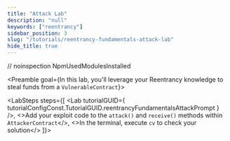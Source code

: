 ```yaml
---
title: "Attack Lab"
description: "null"
keywords: ["reentrancy"]
sidebar_position: 3
slug: "/tutorials/reentrancy-fundamentals-attack-lab"
hide_title: true
---
```


// noinspection NpmUsedModulesInstalled

<Preamble goal={<Text as="span">In this lab, you'll leverage your Reentrancy knowledge to steal funds from a <Code>VulnerableContract</Code></Text>}></Preamble>

<LabSteps steps={[
  <Lab
    tutorialGUID={
      tutorialConfigConst.TutorialGUID.reentrancyFundamentalsAttackPrompt
    }
  />,
  <>Add your exploit code to the <Code>attack()</Code> and <Code>receive()</Code> methods within <Code>AttackerContract</Code></>,
  <>In the terminal, execute <Code>cv</Code> to check your solution</>
]}>
</LabSteps>



